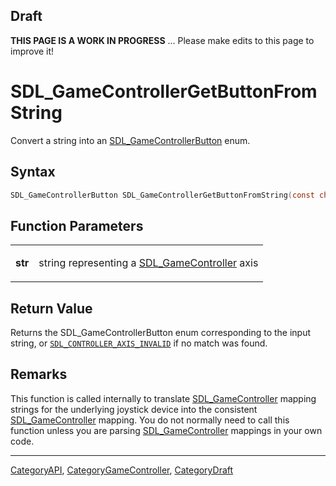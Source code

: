 
== Draft ==

'''THIS PAGE IS A WORK IN PROGRESS''' ... Please make edits to this page to improve it!


<!-- #*^*^*^*^*See https://wiki.libsdl.org/SGFunctions for details on editing this page*^*^*^*^* -->
= SDL_GameControllerGetButtonFromString =

Convert a string into an [[SDL_GameControllerButton]] enum.

== Syntax ==

<syntaxhighlight lang='c'>
SDL_GameControllerButton SDL_GameControllerGetButtonFromString(const char *str);
</syntaxhighlight>

== Function Parameters ==

{|
|'''str'''
|string representing a [[SDL_GameController]] axis
|}

== Return Value ==

Returns the SDL_GameControllerButton enum corresponding to the input
string, or <code>[[SDL_CONTROLLER_AXIS_INVALID]]</code> if no match was
found.



== Remarks ==

This function is called internally to translate [[SDL_GameController]]
mapping strings for the underlying joystick device into the consistent
[[SDL_GameController]] mapping. You do not normally need to call this
function unless you are parsing [[SDL_GameController]] mappings in your own
code.
----
[[CategoryAPI]], [[CategoryGameController]], [[CategoryDraft]]
<!-- #See the Style Guide for instructions on editing the footer. -->


